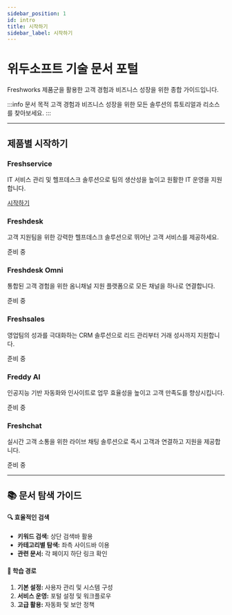 ```yaml
---
sidebar_position: 1
id: intro
title: 시작하기
sidebar_label: 시작하기
---
```


# 위두소프트 기술 문서 포털

Freshworks 제품군을 활용한 고객 경험과 비즈니스 성장을 위한 종합 가이드입니다.

:::info 문서 목적
고객 경험과 비즈니스 성장을 위한 모든 솔루션의 튜토리얼과 리소스를 찾아보세요.
:::

---

## 제품별 시작하기

<div className="product-grid">

<div className="product-card available">
  <h3>Freshservice</h3>
  <p>IT 서비스 관리 및 헬프데스크 솔루션으로 팀의 생산성을 높이고 원활한 IT 운영을 지원합니다.</p>
  <a href="/freshservice/getting-started/user-management/understanding-agents" className="card-button primary">시작하기</a>
</div>

<div className="product-card coming-soon">
  <h3>Freshdesk</h3>
  <p>고객 지원팀을 위한 강력한 헬프데스크 솔루션으로 뛰어난 고객 서비스를 제공하세요.</p>
  <div className="card-button disabled">준비 중</div>
</div>

<div className="product-card coming-soon">
  <h3>Freshdesk Omni</h3>
  <p>통합된 고객 경험을 위한 옴니채널 지원 플랫폼으로 모든 채널을 하나로 연결합니다.</p>
  <div className="card-button disabled">준비 중</div>
</div>

<div className="product-card coming-soon">
  <h3>Freshsales</h3>
  <p>영업팀의 성과를 극대화하는 CRM 솔루션으로 리드 관리부터 거래 성사까지 지원합니다.</p>
  <div className="card-button disabled">준비 중</div>
</div>

<div className="product-card coming-soon">
  <h3>Freddy AI</h3>
  <p>인공지능 기반 자동화와 인사이트로 업무 효율성을 높이고 고객 만족도를 향상시킵니다.</p>
  <div className="card-button disabled">준비 중</div>
</div>

<div className="product-card coming-soon">
  <h3>Freshchat</h3>
  <p>실시간 고객 소통을 위한 라이브 채팅 솔루션으로 즉시 고객과 연결하고 지원을 제공합니다.</p>
  <div className="card-button disabled">준비 중</div>
</div>

</div>

---

## 📚 문서 탐색 가이드

<div className="guide-section">
  <div className="guide-card">
    <h4>🔍 효율적인 검색</h4>
    <ul>
      <li><strong>키워드 검색:</strong> 상단 검색바 활용</li>
      <li><strong>카테고리별 탐색:</strong> 좌측 사이드바 이용</li>
      <li><strong>관련 문서:</strong> 각 페이지 하단 링크 확인</li>
    </ul>
  </div>
  
  <div className="guide-card">
  <h4>🧭 학습 경로</h4>
    <ol>
      <li><strong>기본 설정:</strong> 사용자 관리 및 시스템 구성</li>
      <li><strong>서비스 운영:</strong> 포털 설정 및 워크플로우</li>
      <li><strong>고급 활용:</strong> 자동화 및 보안 정책</li>
    </ol>
  </div>
</div>
